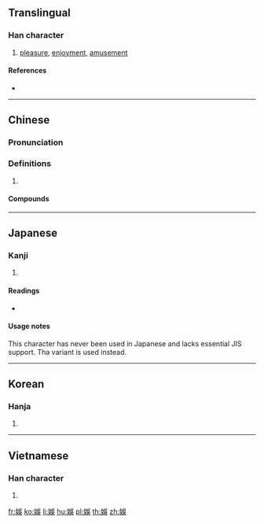 {{also|娱|娯}}
==Translingual==

===Han character===
{{Han char|rn=38|rad=女|as=07|sn=10|four=46481|canj=VRVK|ids=⿰女吳}}

# [[pleasure]], [[enjoyment]], [[amusement]]

====References====
* {{Han ref|kx=0262.190|dkj=06307|dj=0529.090|hdz=21051.081|uh=5A1B|ud=23067|bh=AE54|bd=44628}}

----

==Chinese==
{{zh-forms|s=娱}}

===Pronunciation===
{{zh-pron
|m=yú
|c=jyu4
|mc=y
|oc=y
|cat=
}}

===Definitions===
{{zh-hanzi}}

# {{rfdef|zh}}

====Compounds====
{{zh-der|動心娛目|娛娛|娛悅|娛樂|娛樂場所|娛樂片|娛樂稅|娛老|娛親|怡然自娛|悅心娛目|悅目娛心|戲綵娛親|文娛活動|歡娛|綵衣娛親|老萊娛親|耳目之娛|自娛|自娛娛人|逍遙自娛}}

----

==Japanese==

===Kanji===
{{ja-kanji|grade=|rs=女07}}

# {{defn|lang=ja|sort=女07}}

====Readings====
* {{ja-readings|on=[[ご]] (go), [[く]] (ku)|kun=[[たのしむ]] (tanoshimu)}}

====Usage notes====
This character has never been used in Japanese and lacks essential JIS support. Tha variant {{l-ja|娯}} is used instead.
----

==Korean==

===Hanja===
{{ko-hanja|hangeul=오|rv=o|mr=o}}

# {{defn|lang=ko|sort=女07}}

----

==Vietnamese==

===Han character===
{{vi-hantu|[[ngu]]|rs=女07}}

# {{defn|lang=vi|sort=女07}}

[[fr:娛]]
[[ko:娛]]
[[li:娛]]
[[hu:娛]]
[[pl:娛]]
[[th:娛]]
[[zh:娛]]